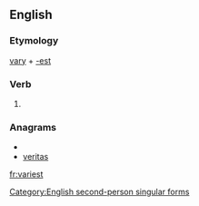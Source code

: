 ==English==

===Etymology===
[[vary]] + [[-est]]

===Verb===
{{en-verb form}}

# {{archaic}} {{form of|Second-person singular simple present form|vary}}

===Anagrams===
* {{alphagram|aeirstv}}
* [[veritas#English|veritas]]

[[Category:English second-person singular forms]]

[[fr:variest]]